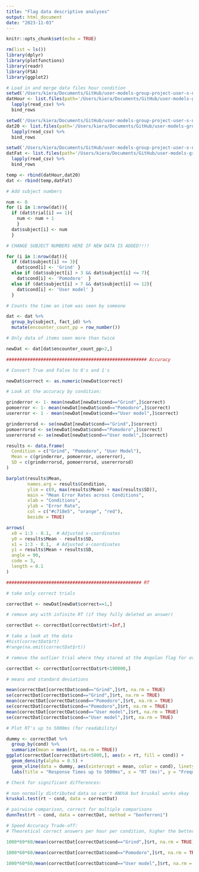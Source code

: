 ```yaml
---
title: "Flag data descriptive analyses"
output: html_document
date: "2023-11-03"
---
```


```r
knitr::opts_chunk$set(echo = TRUE)
```

```r
rm(list = ls())
library(dplyr)
library(plotfunctions)
library(readr)
library(FSA)
library(ggplot2)
```

```r
# Load in and merge data files hour condition
setwd('/Users/kiera/Documents/GitHub/user-models-group-project-user-s-next-top-model/Hour') 
datHour <- list.files(path='/Users/kiera/Documents/GitHub/user-models-group-project-user-s-next-top-model/Hour') %>%
  lapply(read_csv) %>%
  bind_rows

setwd('/Users/kiera/Documents/GitHub/user-models-group-project-user-s-next-top-model/Twenty')
dat20 <- list.files(path='/Users/kiera/Documents/GitHub/user-models-group-project-user-s-next-top-model/Twenty') %>%
  lapply(read_csv) %>%
  bind_rows

setwd('/Users/kiera/Documents/GitHub/user-models-group-project-user-s-next-top-model/Fatigue')
datFat <- list.files(path='/Users/kiera/Documents/GitHub/user-models-group-project-user-s-next-top-model/Fatigue') %>% 
  lapply(read_csv) %>%
  bind_rows

temp <- rbind(datHour,dat20) 
dat <- rbind(temp,datFat)

# Add subject numbers

num <- 0 
for (i in 1:nrow(dat)){ 
  if (dat$trial[i] == 1){
    num <- num + 1  
    }  
  dat$subject[i] <- num 
  }

# CHANGE SUBJECT NUMBERS HERE IF NEW DATA IS ADDED!!!!

for (i in 1:nrow(dat)){ 
  if (dat$subject[i] <= 3){  
    dat$cond[i] <- 'Grind' } 
  else if (dat$subject[i] > 3 && dat$subject[i] <= 7){
    dat$cond[i] <- 'Pomodoro'  }
  else if (dat$subject[i] > 7 && dat$subject[i] <= 12){
    dat$cond[i] <- 'User model' } 
  }

# Counts the time an item was seen by someone

dat <- dat %>% 
  group_by(subject, fact_id) %>% 
  mutate(encounter_count_pp = row_number())

# Only data of items seen more than twice

newDat <- dat[dat$encounter_count_pp>2,]
```

```r

##################################################### Accuracy

# Convert True and False to 0's and 1's

newDat$correct <- as.numeric(newDat$correct)

# Look at the accuracy by condition:

grinderror <- 1- mean(newDat[newDat$cond=="Grind",]$correct) 
pomoerror <- 1- mean(newDat[newDat$cond=="Pomodoro",]$correct) 
usererror <- 1 - mean(newDat[newDat$cond=="User model",]$correct)

grinderrorsd <- se(newDat[newDat$cond=="Grind",]$correct) 
pomoerrorsd <- se(newDat[newDat$cond=="Pomodoro",]$correct) 
usererrorsd <- se(newDat[newDat$cond=="User model",]$correct)

```
```r
results <- data.frame(
  Condition = c("Grind", "Pomodoro", "User Model"),
  Mean = c(grinderror, pomoerror, usererror),
  SD = c(grinderrorsd, pomoerrorsd, usererrorsd)
)

barplot(results$Mean, 
        names.arg = results$Condition, 
        ylim = c(0, max(results$Mean) + max(results$SD)), 
        main = "Mean Error Rates across Conditions",
        xlab = "Conditions",
        ylab = "Error Rate",
        col = c("#c718e5", "orange", "red"),
        beside = TRUE)

arrows(
  x0 = 1:3 - 0.1,  # Adjusted x-coordinates
  y0 = results$Mean - results$SD, 
  x1 = 1:3 - 0.1,  # Adjusted x-coordinates
  y1 = results$Mean + results$SD, 
  angle = 90, 
  code = 3, 
  length = 0.1
)

```

```r
################################################### RT

# take only correct trials

correctDat <- newDat[newDat$correct==1,]

# remove any with infinite RT (if they fully deleted an answer)

correctDat <- correctDat[correctDat$rt!=Inf,]

# take a look at the data
#hist(correctDat$rt) 
#range(na.omit(correctDat$rt))

# remove the outlier trial where they stared at the Angolan flag for over 3mins

correctDat <- correctDat[correctDat$rt<190000,]

# means and standard deviations

mean(correctDat[correctDat$cond=="Grind",]$rt, na.rm = TRUE) 
se(correctDat[correctDat$cond=="Grind",]$rt, na.rm = TRUE) 
mean(correctDat[correctDat$cond=="Pomodoro",]$rt, na.rm = TRUE) 
se(correctDat[correctDat$cond=="Pomodoro",]$rt, na.rm = TRUE) 
mean(correctDat[correctDat$cond=="User model",]$rt, na.rm = TRUE) 
se(correctDat[correctDat$cond=="User model",]$rt, na.rm = TRUE)

# Plot RT's up to 5000ms (for readability)

dummy <- correctDat %>% 
  group_by(cond) %>% 
  summarize(mean = mean(rt, na.rm = TRUE)) 
ggplot(correctDat[correctDat$rt<5000,], aes(x = rt, fill = cond)) + 
  geom_density(alpha = 0.5) + 
  geom_vline(data = dummy, aes(xintercept = mean, color = cond), linetype = "dashed", size = 0.75) + 
  labs(title = "Response Times up to 5000ms", x = "RT (ms)", y = "Frequency")

# Check for significant differences:

# non normally distributed data so can't ANOVA but kruskal works okay
kruskal.test(rt ~ cond, data = correctDat) 

# pairwise comparison, correct for multiple comparisons
dunnTest(rt ~ cond, data = correctDat, method = "bonferroni")
```

```r
# Speed Accuracy Trade-off:
# Theoretical correct answers per hour per condition, higher the better

1000*60*60/mean(correctDat[correctDat$cond=="Grind",]$rt, na.rm = TRUE)*mean(newDat[newDat$cond=="Grind",]$correct) 

1000*60*60/mean(correctDat[correctDat$cond=="Pomodoro",]$rt, na.rm = TRUE)*mean(newDat[newDat$cond=="Pomodoro",]$correct) 

1000*60*60/mean(correctDat[correctDat$cond=="User model",]$rt, na.rm = TRUE)*mean(newDat[newDat$cond=="User model",]$correct) 


```
